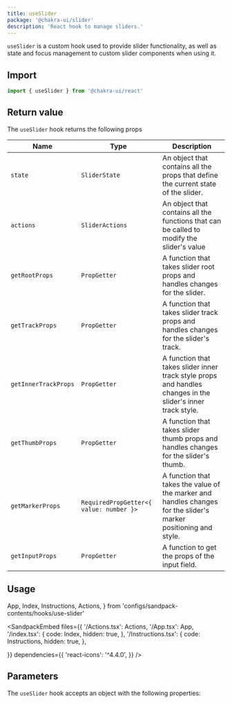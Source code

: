 ```yaml
---
title: useSlider
package: '@chakra-ui/slider'
description: 'React hook to manage sliders.'
---
```


`useSlider` is a custom hook used to provide slider functionality, as well as
state and focus management to custom slider components when using it.

## Import

```js
import { useSlider } from '@chakra-ui/react'
```

## Return value

The `useSlider` hook returns the following props

| Name                 | Type                                    | Description                                                                                                      |
| -------------------- | --------------------------------------- | ---------------------------------------------------------------------------------------------------------------- |
| `state`              | `SliderState`                           | An object that contains all the props that define the current state of the slider.                               |
| `actions`            | `SliderActions`                         | An object that contains all the functions that can be called to modify the slider's value                        |
| `getRootProps`       | `PropGetter`                            | A function that takes slider root props and handles changes for the slider.                                      |
| `getTrackProps`      | `PropGetter`                            | A function that takes slider track props and handles changes for the slider's track.                             |
| `getInnerTrackProps` | `PropGetter`                            | A function that takes slider inner track style props and handles changes in the slider's inner track style.      |
| `getThumbProps`      | `PropGetter`                            | A function that takes slider thumb props and handles changes for the slider's thumb.                             |
| `getMarkerProps`     | `RequiredPropGetter<{ value: number }>` | A function that takes the value of the marker and handles changes for the slider's marker positioning and style. |
| `getInputProps`      | `PropGetter`                            | A function to get the props of the input field.                                                                  |

## Usage

  App,
  Index,
  Instructions,
  Actions,
} from 'configs/sandpack-contents/hooks/use-slider'

<SandpackEmbed
  files={{
    '/Actions.tsx': Actions,
    '/App.tsx': App,
    '/index.tsx': {
      code: Index,
      hidden: true,
    },
    '/Instructions.tsx': {
      code: Instructions,
      hidden: true,
    },

}} dependencies={{
    'react-icons': '^4.4.0',
  }} />

## Parameters

The `useSlider` hook accepts an object with the following properties:

<PropsTable of='useSlider' />
